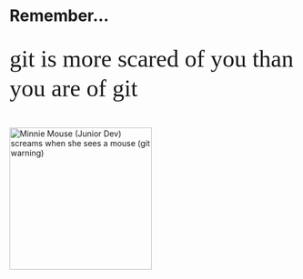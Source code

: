 # Remember... {.unnumbered}


::: {.column }
<span style = "font-size: 3em; line-height: 1.25em; font-family: Ubuntu Mono; color: var(--darkred);"> git is more scared of you than you are of git</span>
:::
::: {.column width="250px"} 
<img src="www/img/eeek_git_warning.jpeg" alt="Minnie Mouse (Junior Dev) screams when she sees a mouse (git warning)" style = "width: 250px;  padding-top: 1em;">
:::